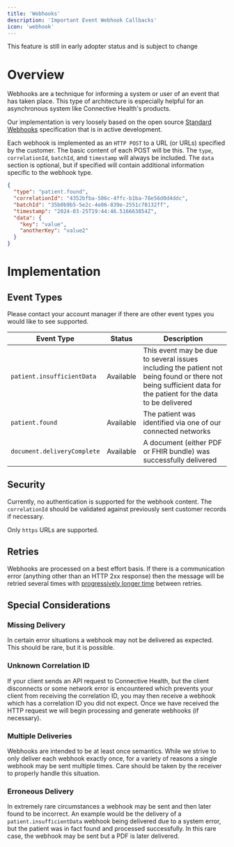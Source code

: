 ```yaml
---
title: 'Webhooks'
description: 'Important Event Webhook Callbacks'
icon: 'webhook'
---
```


<Warning>This feature is still in early adopter status and is subject to change</Warning>


# Overview

Webhooks are a technique for informing a system or user of an event that has taken place.
This type of architecture is especially helpful for an asynchronous system like Connective Health's products.

Our implementation is very loosely based on the open source [Standard Webhooks](https://www.standardwebhooks.com)
specification that is in active development.

Each webhook is implemented as an `HTTP POST` to a URL (or URLs) specified by the customer. The basic content
of each POST will be this. The `type`, `correlationId`, `batchId`, and `timestamp` will always be included. The `data` section
is optional, but if specified will contain additional information specific to the webhook type.

```json Webhook Example
{
  "type": "patient.found",
  "correlationId": "4352bfba-506c-4ffc-b1ba-78e56d0d4ddc",
  "batchId": "35b0b9b5-5e2c-4e86-839e-2551c78132ff",
  "timestamp": "2024-03-25T19:44:46.516663854Z",
  "data": {
    "key": "value",
    "anotherKey": "value2"
  }
}
```

# Implementation

## Event Types

Please contact your account manager if there are other event types you would like to see supported.

| Event Type                  | Status    | Description                                                                                                                                                   |
|-----------------------------|-----------|---------------------------------------------------------------------------------------------------------------------------------------------------------------|
| `patient.insufficientData`  | Available | This event may be due to several issues including the patient not being found or there not being sufficient data for the patient for the data to be delivered |
| `patient.found`             | Available | The patient was identified via one of our connected networks                                                                                                  |
| `document.deliveryComplete` | Available | A document (either PDF or FHIR bundle) was successfully delivered                                                                                             |


## Security

Currently, no authentication is supported for the webhook content. The `correlationId` should be validated against
previously sent customer records if necessary.

Only `https` URLs are supported.

## Retries

Webhooks are processed on a best effort basis. If there is a communication error (anything other than an HTTP 2xx response)
then the message will be retried several times with [progressively longer time](https://en.wikipedia.org/wiki/Exponential_backoff) between retries.

## Special Considerations

### Missing Delivery

In certain error situations a webhook may not be delivered as expected. This should be rare, but it is possible.

### Unknown Correlation ID

If your client sends an API request to Connective Health, but the client disconnects or some network error is encountered
which prevents your client from receiving the correlation ID, you may then receive a webhook which has a correlation ID
you did not expect. Once we have received the HTTP request we will begin processing and generate webhooks (if necessary).

### Multiple Deliveries

Webhooks are intended to be at least once semantics. While we strive to only deliver each webhook exactly once, for a
variety of reasons a single webhook may be sent multiple times. Care should be taken by the receiver to properly handle
this situation.

### Erroneous Delivery

In extremely rare circumstances a webhook may be sent and then later found to be incorrect. An example would be the
delivery of a `patient.insufficientData` webhook being delivered due to a system error, but the patient
was in fact found and processed successfully. In this rare case, the webhook may be sent but a PDF is later delivered.

